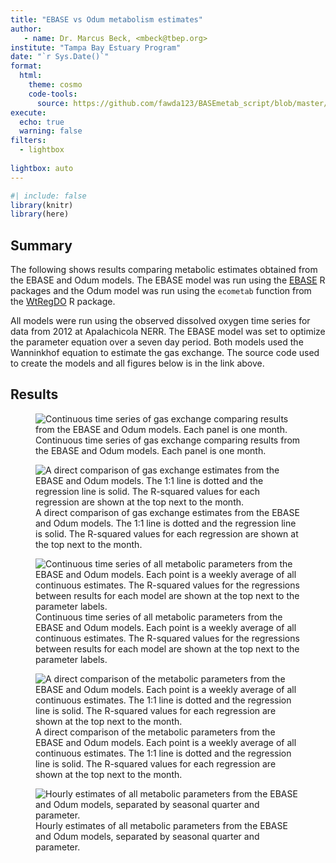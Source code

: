```yaml
---
title: "EBASE vs Odum metabolism estimates"
author: 
   - name: Dr. Marcus Beck, <mbeck@tbep.org>
institute: "Tampa Bay Estuary Program"
date: "`r Sys.Date()`"
format:
  html:
    theme: cosmo
    code-tools: 
      source: https://github.com/fawda123/BASEmetab_script/blob/master/R/ebasevodum.R
execute:
  echo: true
  warning: false
filters:
  - lightbox
  
lightbox: auto
---
```


```r
#| include: false
library(knitr)
library(here)
```

## Summary

The following shows results comparing metabolic estimates obtained from the EBASE and Odum models.  The EBASE model was run using the [EBASE](https://fawda123.github.io/EBASE) R packages and the Odum model was run using the `ecometab` function from the [WtRegDO](https://github.com/fawda123/WtRegDO) R package.  

All models were run using the observed dissolved oxygen time series for data from 2012 at Apalachicola NERR.  The EBASE model was set to optimize the parameter equation over a seven day period. Both models used the Wanninkhof equation to estimate the gas exchange. The source code used to create the models and all figures below is in the link above. 

## Results

![Continuous time series of gas exchange comparing results from the EBASE and Odum models. Each panel is one month.](images/gasexts.jpg)

![A direct comparison of gas exchange estimates from the EBASE and Odum models. The 1:1 line is dotted and the regression line is solid. The R-squared values for each regression are shown at the top next to the month.](images/gasexcmp.jpg)

![Continuous time series of all metabolic parameters from the EBASE and Odum models. Each point is a weekly average of all continuous estimates. The R-squared values for the regressions between results for each model are shown at the top next to the parameter labels.](images/weeklyts.jpg)

![A direct comparison of the metabolic parameters from the EBASE and Odum models. Each point is a weekly average of all continuous estimates. The 1:1 line is dotted and the regression line is solid. The R-squared values for each regression are shown at the top next to the month.](images/weeklycmp.jpg)

![Hourly estimates of all metabolic parameters from the EBASE and Odum models, separated by seasonal quarter and parameter.](images/hourts.jpg)

